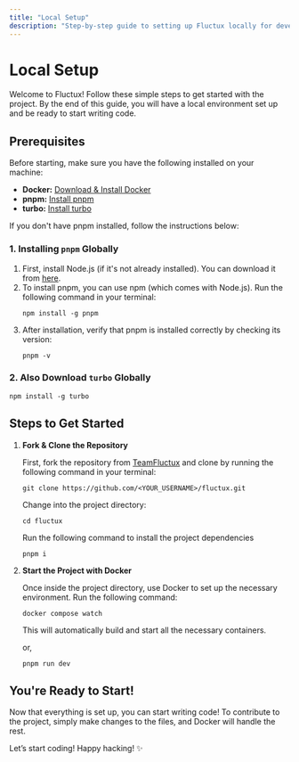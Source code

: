 ```yaml
---
title: "Local Setup"
description: "Step-by-step guide to setting up Fluctux locally for developers."
---
```


# Local Setup

Welcome to Fluctux! Follow these simple steps to get started with the project. By the end of this guide, you will have a local environment set up and be ready to start writing code.

## Prerequisites

Before starting, make sure you have the following installed on your machine:

- **Docker:** [Download & Install Docker](https://www.docker.com/get-started)
- **pnpm:** [Install pnpm](https://pnpm.io/)
- **turbo:** [Install turbo](https://turbo.build/repo/docs/getting-started/installation)

If you don't have pnpm installed, follow the instructions below:

### 1. Installing `pnpm` Globally
1. First, install Node.js (if it's not already installed). You can download it from [here](https://nodejs.org/en).
2. To install pnpm, you can use npm (which comes with Node.js). Run the following command in your terminal:
    ```shell
    npm install -g pnpm
    ```
3. After installation, verify that pnpm is installed correctly by checking its version:
    ```shell
    pnpm -v
    ```
### 2. Also Download `turbo` Globally

```shell
npm install -g turbo
```

## Steps to Get Started
1. **Fork & Clone the Repository**

    First, fork the repository from [TeamFluctux](https://github.com/teamfluctux/fluctux) and clone by running the following command in your terminal:
    ```shell
    git clone https://github.com/<YOUR_USERNAME>/fluctux.git
    ```
    Change into the project directory:
    ```shell
    cd fluctux
    ```
    Run the following command to install the project dependencies
    ```
    pnpm i
    ```

2. **Start the Project with Docker**

    Once inside the project directory, use Docker to set up the necessary environment. Run the following command:
    ```shell
    docker compose watch
    ```
    This will automatically build and start all the necessary containers.

    or,
    ```
    pnpm run dev
    ```

## You're Ready to Start!
Now that everything is set up, you can start writing code! To contribute to the project, simply make changes to the files, and Docker will handle the rest.

Let’s start coding! Happy hacking! ✨